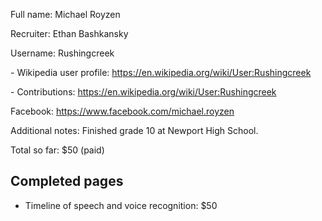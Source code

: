 Full name: Michael Royzen

Recruiter: Ethan Bashkansky

Username: Rushingcreek

- Wikipedia user profile: https://en.wikipedia.org/wiki/User:Rushingcreek

- Contributions: https://en.wikipedia.org/wiki/User:Rushingcreek

Facebook: https://www.facebook.com/michael.royzen

Additional notes: Finished grade 10 at Newport High School.

Total so far: $50 (paid)

== Completed pages ==

* Timeline of speech and voice recognition: $50
